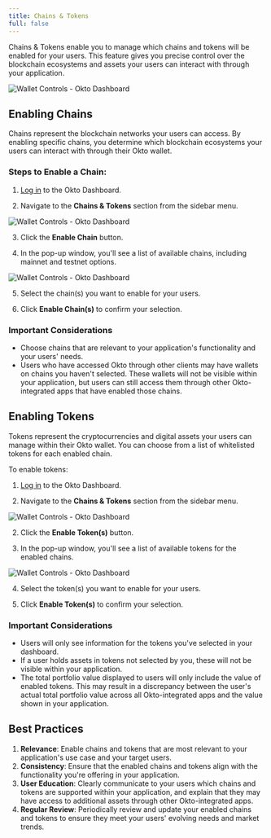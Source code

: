 ```yaml
---
title: Chains & Tokens
full: false
---
```


Chains & Tokens enable you to manage which chains and tokens will be enabled for your users. This feature gives you precise control over the blockchain ecosystems and assets your users can interact with through your application.

![Wallet Controls - Okto Dashboard](/images/dashboard-chains-tokens.png)

## Enabling Chains

Chains represent the blockchain networks your users can access. By enabling specific chains, you determine which blockchain ecosystems your users can interact with through their Okto wallet.

### Steps to Enable a Chain:

1. [Log in](https://dashboard.okto.tech/login) to the Okto Dashboard.

2. Navigate to the **Chains & Tokens** section from the sidebar menu.

![Wallet Controls - Okto Dashboard](/images/dashboard-wallet-controls.png)

3. Click the **Enable Chain** button.  

4. In the pop-up window, you'll see a list of available chains, including mainnet and testnet options.  

<div className="max-w-[600px] my-5">
    <img 
        src="/images/dashboard-chains.png" 
        alt="Wallet Controls - Okto Dashboard" 
        className="w-full rounded-lg shadow-sm"
    />
</div>

5. Select the chain(s) you want to enable for your users. 

6. Click **Enable Chain(s)** to confirm your selection.

### Important Considerations

* Choose chains that are relevant to your application's functionality and your users' needs.  
* Users who have accessed Okto through other clients may have wallets on chains you haven't selected. These wallets will not be visible within your application, but users can still access them through other Okto-integrated apps that have enabled those chains.


## Enabling Tokens

Tokens represent the cryptocurrencies and digital assets your users can manage within their Okto wallet. You can choose from a list of whitelisted tokens for each enabled chain.

To enable tokens:

1. [Log in](https://dashboard.okto.tech/login) to the Okto Dashboard.

2. Navigate to the **Chains & Tokens** section from the sidebar menu.

![Wallet Controls - Okto Dashboard](/images/dashboard-wallet-controls.png)

2. Click the **Enable Token(s)** button.  

3. In the pop-up window, you'll see a list of available tokens for the enabled chains.  

<div className="max-w-[600px] my-5">
    <img 
        src="/images/dashboard-tokens.png" 
        alt="Wallet Controls - Okto Dashboard" 
        className="w-full rounded-lg shadow-sm"
    />
</div>

4. Select the token(s) you want to enable for your users.  

5. Click **Enable Token(s)** to confirm your selection.

### Important Considerations

* Users will only see information for the tokens you've selected in your dashboard.  
* If a user holds assets in tokens not selected by you, these will not be visible within your application.  
* The total portfolio value displayed to users will only include the value of enabled tokens. This may result in a discrepancy between the user's actual total portfolio value across all Okto-integrated apps and the value shown in your application.

## Best Practices

1. **Relevance**: Enable chains and tokens that are most relevant to your application's use case and your target users.  
2. **Consistency**: Ensure that the enabled chains and tokens align with the functionality you're offering in your application.  
3. **User Education**: Clearly communicate to your users which chains and tokens are supported within your application, and explain that they may have access to additional assets through other Okto-integrated apps.  
4. **Regular Review**: Periodically review and update your enabled chains and tokens to ensure they meet your users' evolving needs and market trends.
